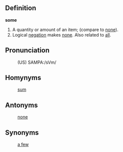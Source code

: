 ==Definition==

'''some'''
# A quantity or amount of an item; (compare to [[none]]).
# Logical [[negation]] makes [[none]].  Also related to [[all]].


==Pronunciation==
:(US) SAMPA:/sVm/

==Homynyms==
:[[sum]]

==Antonyms==
:[[none]]

==Synonyms==
:[[a few]]